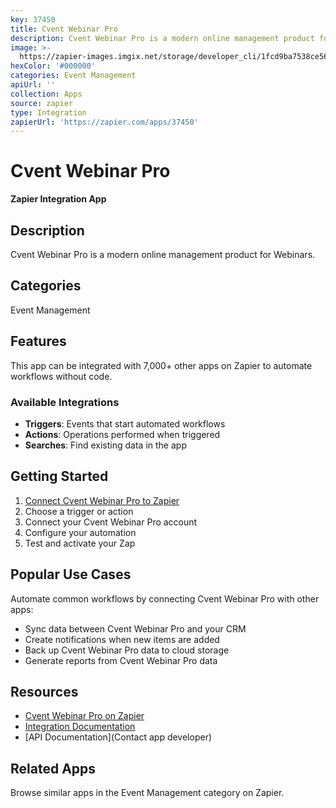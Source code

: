 ```yaml
---
key: 37450
title: Cvent Webinar Pro
description: Cvent Webinar Pro is a modern online management product for Webinars.
image: >-
  https://zapier-images.imgix.net/storage/developer_cli/1fcd9ba7538ce56d47a42a00aaadd8c2_4.png?auto=format%2Ccompress&ixlib=python-3.0.0&q=50
hexColor: '#000000'
categories: Event Management
apiUrl: ''
collection: Apps
source: zapier
type: Integration
zapierUrl: 'https://zapier.com/apps/37450'
---
```

# Cvent Webinar Pro

**Zapier Integration App**

## Description

Cvent Webinar Pro is a modern online management product for Webinars.

## Categories

Event Management

## Features

This app can be integrated with 7,000+ other apps on Zapier to automate workflows without code.

### Available Integrations

- **Triggers**: Events that start automated workflows
- **Actions**: Operations performed when triggered
- **Searches**: Find existing data in the app

## Getting Started

1. [Connect Cvent Webinar Pro to Zapier](https://zapier.com/apps/37450)
2. Choose a trigger or action
3. Connect your Cvent Webinar Pro account
4. Configure your automation
5. Test and activate your Zap

## Popular Use Cases

Automate common workflows by connecting Cvent Webinar Pro with other apps:

- Sync data between Cvent Webinar Pro and your CRM
- Create notifications when new items are added
- Back up Cvent Webinar Pro data to cloud storage
- Generate reports from Cvent Webinar Pro data

## Resources

- [Cvent Webinar Pro on Zapier](https://zapier.com/apps/37450)
- [Integration Documentation](https://zapier.com/apps/37450/integrations)
- [API Documentation](Contact app developer)

## Related Apps

Browse similar apps in the Event Management category on Zapier.
